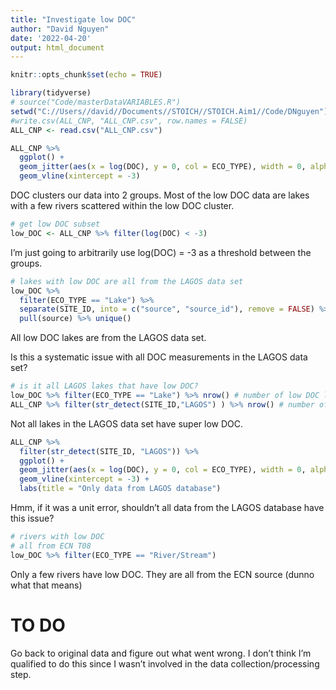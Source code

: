 ```yaml
---
title: "Investigate low DOC"
author: "David Nguyen"
date: '2022-04-20'
output: html_document
---
```


```r
knitr::opts_chunk$set(echo = TRUE)
```

```r
library(tidyverse)
# source("Code/masterDataVARIABLES.R")
setwd("C://Users//david//Documents//STOICH//STOICH.Aim1//Code/DNguyen")
#write.csv(ALL_CNP, "ALL_CNP.csv", row.names = FALSE)
ALL_CNP <- read.csv("ALL_CNP.csv")
```


```r
ALL_CNP %>% 
  ggplot() + 
  geom_jitter(aes(x = log(DOC), y = 0, col = ECO_TYPE), width = 0, alpha = 0.5) + 
  geom_vline(xintercept = -3)
```

DOC clusters our data into 2 groups. Most of the low DOC data are lakes with a few rivers scattered within the low DOC cluster.

```r
# get low DOC subset
low_DOC <- ALL_CNP %>% filter(log(DOC) < -3)
```

I'm just going to arbitrarily use log(DOC) = -3 as a threshold between the groups.

```r
# lakes with low DOC are all from the LAGOS data set
low_DOC %>% 
  filter(ECO_TYPE == "Lake") %>% 
  separate(SITE_ID, into = c("source", "source_id"), remove = FALSE) %>%
  pull(source) %>% unique()
```
All low DOC lakes are from the LAGOS data set.

Is this a systematic issue with all DOC measurements in the LAGOS data set?

```r
# is it all LAGOS lakes that have low DOC?
low_DOC %>% filter(ECO_TYPE == "Lake") %>% nrow() # number of low DOC lakes (all from LAGOS)
ALL_CNP %>% filter(str_detect(SITE_ID,"LAGOS") ) %>% nrow() # number of LAGOS lakes
```

Not all lakes in the LAGOS data set have super low DOC.

```r
ALL_CNP %>% 
  filter(str_detect(SITE_ID, "LAGOS")) %>%
  ggplot() + 
  geom_jitter(aes(x = log(DOC), y = 0, col = ECO_TYPE), width = 0, alpha = 0.5) + 
  geom_vline(xintercept = -3) +
  labs(title = "Only data from LAGOS database")

```

Hmm, if it was a unit error, shouldn't all data from the LAGOS database have this issue?

```r
# rivers with low DOC
# all from ECN T08
low_DOC %>% filter(ECO_TYPE == "River/Stream")
```

Only a few rivers have low DOC. They are all from the ECN source (dunno what that means)

# TO DO

Go back to original data and figure out what went wrong. I don't think I'm qualified to do this since I wasn't involved in the data collection/processing step. 

